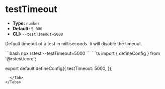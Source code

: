 # testTimeout

- **Type:** `number`
- **Default:** `5_000`
- **CLI:** `--testTimeout=5000`

Default timeout of a test in milliseconds. `0` will disable the timeout.


<Tabs defaultValue='rstest.config.ts'>
  <Tab label="CLI">
  ```bash
  npx rstest --testTimeout=5000
  ```
  </Tab>
  <Tab label="rstest.config.ts">
```ts
import { defineConfig } from '@rstest/core';

export default defineConfig({
  testTimeout: 5000,
});
```
  </Tab>
</Tabs>
